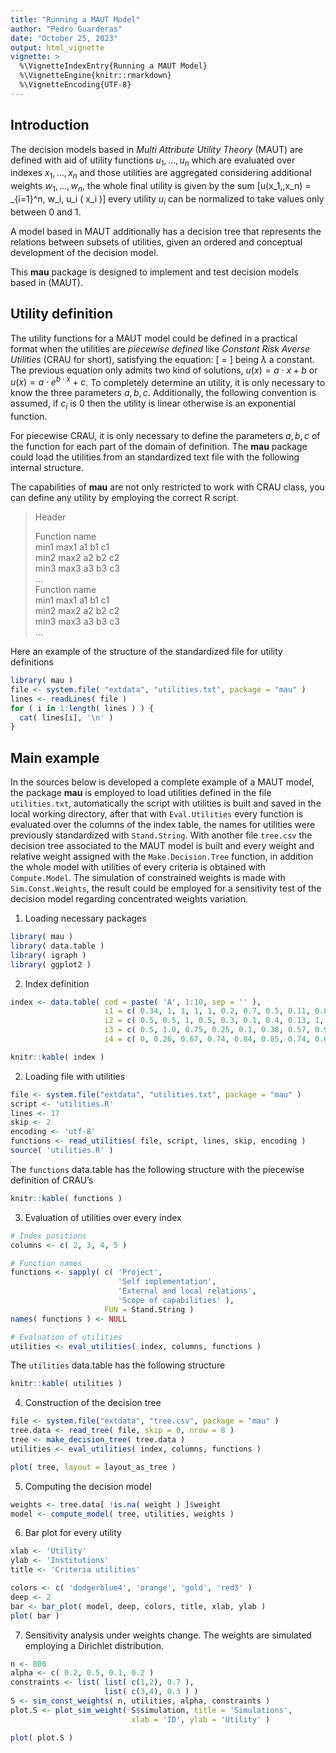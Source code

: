```yaml
---
title: "Running a MAUT Model"
author: "Pedro Guarderas"
date: "October 25, 2023"
output: html_vignette
vignette: >
  %\VignetteIndexEntry{Running a MAUT Model}
  %\VignetteEngine{knitr::rmarkdown}
  %\VignetteEncoding{UTF-8}
---
```

## Introduction
The decision models based in *Multi Attribute Utility Theory* (MAUT) are defined with aid of 
utility functions $u_1,\ldots,u_n$ which are evaluated over indexes $x_1,\ldots,x_n$ and those 
utilities are aggregated considering additional weights $w_1,\ldots,w_n$, the whole final utility 
is given by the sum \[u(x_1,\ldots,x_n) = \sum_{i=1}^n\, w_i\, u_i\ ( x_i )\] every utility $u_i$ 
can be normalized to take values only between $0$ and $1$.

A model based in MAUT additionally has a decision tree that represents the relations between 
subsets of utilities, given an ordered and conceptual development of the decision model.

This **mau** package is designed to implement and test decision models based in (MAUT). 

## Utility definition
The utility functions for a MAUT model could be defined in a practical format when the utilities
are *piecewise defined* like *Constant Risk Averse Utilities* (CRAU for short), satisfying the 
equation:
\[ \frac{u''}{u'} = \lambda \]
being $\lambda$ a constant. The previous equation only admits two kind of solutions, 
$u(x) = a \cdot x + b$ or $u(x) = a \cdot e^{b \cdot x} + c$. To completely determine an utility, 
it is only necessary to know the three parameters $a,b,c$. Additionally, the following convention is 
assumed, if $c_i$ is $0$ then the utility is linear otherwise is an exponential function.

For piecewise CRAU, it is only necessary to define the parameters $a,b,c$ of the function for each 
part of the domain of definition. The **mau** package could load the utilities from an standardized 
text file with the following internal structure.

The capabilities of **mau** are not only restricted to work with CRAU class, you can define any 
utility by employing the correct R script.

>Header    
>  
>Function name    
>min1 max1 a1 b1 c1    
>min2 max2 a2 b2 c2    
>min3 max3 a3 b3 c3    
>...    
>Function name    
>min1 max1 a1 b1 c1    
>min2 max2 a2 b2 c2    
>min3 max3 a3 b3 c3    
>...    

Here an example of the structure of the standardized file for utility definitions
```r
library( mau )
file <- system.file( "extdata", "utilities.txt", package = "mau" )
lines <- readLines( file )
for ( i in 1:length( lines ) ) { 
  cat( lines[i], '\n' )
}
```

## Main example
In the sources below is developed a complete example of a MAUT model, the package **mau** is 
employed to load utilities defined in the file `utilities.txt`, automatically the script with 
utilities is built and saved in the local working directory, after that with `Eval.Utilities` every 
function is evaluated over the columns of the index table, the names for utilities were previously
standardized with `Stand.String`. With another file `tree.csv` the decision tree associated to the
MAUT model is built and every weight and relative weight assigned with the `Make.Decision.Tree`
function, in addition the whole model with utilities of every criteria is obtained with 
`Compute.Model`. The simulation of constrained weights is made with `Sim.Const.Weights`, the result
could be employed for a sensitivity test of the decision model regarding concentrated weights 
variation.

1. Loading necessary packages
```r
library( mau )
library( data.table )
library( igraph )
library( ggplot2 )
```

2. Index definition
```r
index <- data.table( cod = paste( 'A', 1:10, sep = '' ), 
                     i1 = c( 0.34, 1, 1, 1, 1, 0.2, 0.7, 0.5, 0.11, 0.8 ),
                     i2 = c( 0.5, 0.5, 1, 0.5, 0.3, 0.1, 0.4, 0.13, 1, 0.74 ), 
                     i3 = c( 0.5, 1.0, 0.75, 0.25, 0.1, 0.38, 0.57, 0.97, 0.3, 0.76 ),
                     i4 = c( 0, 0.26, 0.67, 0.74, 0.84, 0.85, 0.74, 0.65, 0.37, 0.92 ) )
```
```r
knitr::kable( index )
```

2. Loading file with utilities
```r
file <- system.file("extdata", "utilities.txt", package = "mau" )
script <- 'utilities.R'
lines <- 17
skip <- 2
encoding <- 'utf-8'
functions <- read_utilities( file, script, lines, skip, encoding )
source( 'utilities.R' )
```
The `functions` data.table has the following structure with the piecewise definition of CRAU's
```r
knitr::kable( functions )
```

3. Evaluation of utilities over every index
```r
# Index positions
columns <- c( 2, 3, 4, 5 )

# Function names
functions <- sapply( c( 'Project', 
                        'Self implementation',
                        'External and local relations', 
                        'Scope of capabilities' ),
                     FUN = Stand.String )
names( functions ) <- NULL

# Evaluation of utilities
utilities <- eval_utilities( index, columns, functions )
```
The `utilities` data.table has the following structure
```r
knitr::kable( utilities )
```

4. Construction of the decision tree
```r
file <- system.file("extdata", "tree.csv", package = "mau" )
tree.data <- read_tree( file, skip = 0, nrow = 8 )
tree <- make_decision_tree( tree.data )
utilities <- eval_utilities( index, columns, functions )

plot( tree, layout = layout_as_tree )
```

5. Computing the decision model
```r
weights <- tree.data[ !is.na( weight ) ]$weight
model <- compute_model( tree, utilities, weights )
```

6. Bar plot for every utility
```r
xlab <- 'Utility'
ylab <- 'Institutions'
title <- 'Criteria utilities'

colors <- c( 'dodgerblue4', 'orange', 'gold', 'red3' )
deep <- 2
bar <- bar_plot( model, deep, colors, title, xlab, ylab )
plot( bar )
```

7. Sensitivity analysis under weights change. The weights are simulated employing a Dirichlet
distribution.
```r
n <- 800
alpha <- c( 0.2, 0.5, 0.1, 0.2 )
constraints <- list( list( c(1,2), 0.7 ), 
                     list( c(3,4), 0.3 ) )
S <- sim_const_weights( n, utilities, alpha, constraints )
plot.S <- plot_sim_weight( S$simulation, title = 'Simulations', 
                           xlab = 'ID', ylab = 'Utility' ) 

plot( plot.S )
```
